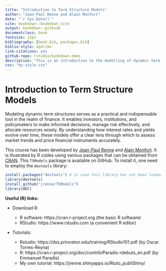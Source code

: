 ```yaml
--- 
title: "Introduction to Term Structure Models"
author: "Jean-Paul Renne and Alain Monfort"
date: "`r Sys.Date()`"
site: bookdown::bookdown_site
output: bookdown::gitbook
documentclass: book
fontsize: 12pt
bibliography: [book.bib, packages.bib]
biblio-style: apalike
link-citations: yes
github-repo: rstudio/bookdown-demo
description: "This is an introduction to the modelling of dynamic term structures."
css: "my-style.css"
---
```


<!-- Declare new latex code: -->
\newcommand{\bv}[1]{\mathbf{#1}} 

# Introduction to Term Structure Models {#intro .unlisted .unnumbered}

<!-- # Before starting {#intro .unlisted .unnumbered} -->

Modeling dynamic term structures serves as a practical and indispensable tool in the realm of finance. It enables investors, institutions, and policymakers to make informed decisions, manage risk effectively, and allocate resources wisely. By understanding how interest rates and yields evolve over time, these models offer a clear lens through which to assess market trends and price financial instruments accurately.

This course has been developed by [Jean-Paul Renne](https://sites.google.com/site/jeanpaulrenne/home) and [Alain Monfort](https://faculty.crest.fr/amonfort/). It is illustrated by R codes using various packages that can be obtained from [CRAN](https://cran.r-project.org). This `TSModels` package is available on GitHub. To install it, one need to employ the `devtools` library:

```r
install.packages("devtools") # in case this library has not been loaded yet
library(devtools)
install_github("jrenne/TSModels")
library(AEC)
```

**Useful (R) links:**

* Download R:

    *	R software: https://cran.r-project.org (the basic R software)
    *	RStudio: https://www.rstudio.com (a convenient R editor)

* Tutorials:

    *	Rstudio: https://dss.princeton.edu/training/RStudio101.pdf (by Oscar Torres-Reyna)
    *	R: https://cran.r-project.org/doc/contrib/Paradis-rdebuts_en.pdf (by Emmanuel Paradis)
    * My own tutorial: https://jrenne.shinyapps.io/Rtuto_publiShiny/


<!-- <!-- To specify the corresponding covariance matrix vcov. to be used, there are three possibilities: 1. It is pre-computed and supplied in argument vcov.. 2. A function for extracting the covariance matrix from x is supplied, e.g., sandwich, vcovHC, vcovCL, or vcovHAC from package sandwich.  -->
<!-- ```{r shp2,warning=FALSE,message=FALSE} -->
<!-- library(AEC) -->
<!-- library(sandwich) -->
<!-- shp$income <- shp$i19ptotn/1000 -->
<!-- shp$female <- 1*(shp$sex19==2) -->
<!-- eq <- lm(income ~ edyear19 + age19 + I(age19^2) + female,data=shp) -->
<!-- #eq <- lm(income ~ edyear19 + age19 + I(age19^2) + female + I(female*ownkid19*(age19<40)),data=shp) -->
<!-- #lmtest::coeftest(eq,vcov. = sandwich) -->
<!-- #lmtest::coeftest(eq,vcov. = vcovHC) -->
<!-- #X <- cbind(1,shp$edyear19,shp$age19,shp$age19^2,shp$female) -->
<!-- #solve(t(X) %*% X) %*% t(X) %*% diag(eq$residuals^2) %*% X %*% solve(t(X) %*% X) -->
<!-- #vcovHC(eq,type="HC0") -->
<!-- #sandwich(eq) -->
<!-- #vcovHC(eq,type="HC1") -->
<!-- ``` -->
<!-- XXXX HC0, HC1... Davidson MacKinnon 2004 Section 5.5 XXXX -->

<!-- **p.d.f. version**: [here](https://www.dropbox.com/s/td4bqpbzfuvwsev/ApplEcts.pdf?dl=0). -->




